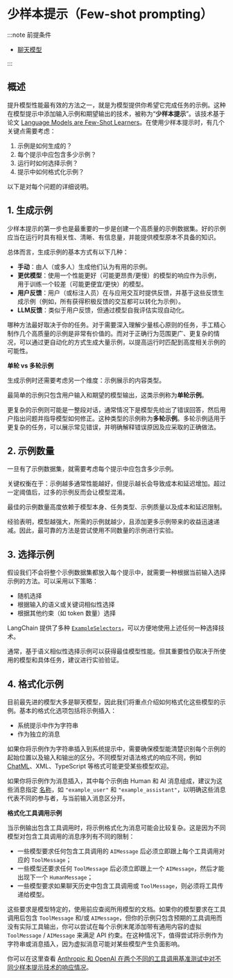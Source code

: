 # 少样本提示（Few-shot prompting）

:::note 前提条件

- [聊天模型](/docs/concepts/chat_models/)

:::

## 概述

提升模型性能最有效的方法之一，就是为模型提供你希望它完成任务的示例。这种在模型提示中添加输入示例和期望输出的技术，被称为“**少样本提示**”。该技术基于论文 [Language Models are Few-Shot Learners](https://arxiv.org/abs/2005.14165)。在使用少样本提示时，有几个关键点需要考虑：

1. 示例是如何生成的？
2. 每个提示中应包含多少示例？
3. 运行时如何选择示例？
4. 提示中如何格式化示例？

以下是对每个问题的详细说明。

## 1. 生成示例

少样本提示的第一步也是最重要的一步是创建一个高质量的示例数据集。好的示例应当在运行时具有相关性、清晰、有信息量，并能提供模型原本不具备的知识。

总体而言，生成示例的基本方式有以下几种：

- **手动**：由人（或多人）生成他们认为有用的示例。
- **更优模型**：使用一个性能更好（可能更昂贵/更慢）的模型的响应作为示例，用于训练一个较差（可能更便宜/更快）的模型。
- **用户反馈**：用户（或标注人员）在与应用交互时提供反馈，并基于这些反馈生成示例（例如，所有获得积极反馈的交互都可以转化为示例）。
- **LLM反馈**：类似于用户反馈，但通过模型自我评估实现自动化。

哪种方法最好取决于你的任务。对于需要深入理解少量核心原则的任务，手工精心制作几个高质量的示例是非常有价值的。而对于正确行为范围更广、更复杂的情况，可以通过更自动化的方式生成大量示例，以提高运行时匹配到高度相关示例的可能性。

**单轮 vs 多轮示例**

生成示例时还需要考虑另一个维度：示例展示的内容类型。

最简单的示例只包含用户输入和期望的模型输出，这类示例称为**单轮示例**。

更复杂的示例则可能是一整段对话，通常情况下是模型先给出了错误回答，然后用户指出问题并指导模型如何修正。这种类型的示例称为**多轮示例**。多轮示例适用于更复杂的任务，可以展示常见错误，并明确解释错误原因及应采取的正确做法。

## 2. 示例数量

一旦有了示例数据集，就需要考虑每个提示中应包含多少示例。

关键权衡在于：示例越多通常性能越好，但提示越长会导致成本和延迟增加。超过一定阈值后，过多的示例反而会让模型混淆。

最佳的示例数量高度依赖于模型本身、任务类型、示例质量以及成本和延迟限制。

经验表明，模型越强大，所需的示例就越少，且添加更多示例带来的收益迅速递减。因此，最可靠的方法是尝试使用不同数量的示例进行实验。

## 3. 选择示例

假设我们不会将整个示例数据集都放入每个提示中，就需要一种根据当前输入选择示例的方法。可以采用以下策略：

- 随机选择
- 根据输入的语义或关键词相似性选择
- 根据其他约束（如 token 数量）选择

LangChain 提供了多种 [`ExampleSelectors`](/docs/concepts/example_selectors)，可以方便地使用上述任何一种选择技术。

通常，基于语义相似性选择示例可以获得最佳模型性能。但其重要性仍取决于所使用的模型和具体任务，建议进行实验验证。

## 4. 格式化示例

目前最先进的模型大多是聊天模型，因此我们将重点介绍如何格式化这些模型的示例。基本的格式化选项包括将示例插入：

- 系统提示中作为字符串
- 作为独立的消息

如果你将示例作为字符串插入到系统提示中，需要确保模型能清楚识别每个示例的起始位置以及输入和输出的区分。不同模型对语法格式的响应不同，例如 [ChatML](https://learn.microsoft.com/en-us/azure/ai-services/openai/how-to/chat-markup-language)、XML、TypeScript 等格式可能更受某些模型欢迎。

如果你将示例作为消息插入，其中每个示例由 Human 和 AI 消息组成，建议为这些消息指定 [名称](/docs/concepts/messages)，如 `"example_user"` 和 `"example_assistant"`，以明确这些消息代表不同的参与者，与当前输入消息区分开。

**格式化工具调用示例**

当示例输出包含工具调用时，将示例格式化为消息可能会比较复杂。这是因为不同模型对包含工具调用的消息序列有不同的限制：

- 一些模型要求任何包含工具调用的 `AIMessage` 后必须立即跟上每个工具调用对应的 `ToolMessage`；
- 一些模型还要求任何 `ToolMessage` 后必须立即跟上一个 `AIMessage`，然后才能出现下一个 `HumanMessage`；
- 一些模型要求如果聊天历史中包含工具调用或 `ToolMessage`，则必须将工具传递给模型。

这些要求是模型特定的，使用前应查阅所用模型的文档。如果你的模型要求在工具调用后包含 `ToolMessage` 和/或 `AIMessage`，但你的示例只包含预期的工具调用而没有实际工具输出，你可以尝试在每个示例末尾添加带有通用内容的虚拟 `ToolMessage` / `AIMessage` 来满足 API 约束。在这种情况下，值得尝试将示例作为字符串或消息插入，因为虚拟消息可能对某些模型产生负面影响。

你可以在这里查看 [Anthropic 和 OpenAI 在两个不同的工具调用基准测试中对不同少样本提示技术的响应情况](https://blog.langchain.dev/few-shot-prompting-to-improve-tool-calling-performance/)。